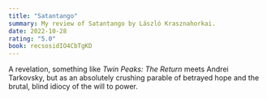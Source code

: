 ```yaml
---
title: "Satantango"
summary: My review of Satantango by László Krasznahorkai.
date: 2022-10-28
rating: "5.0"
book: recsosidIO4CbTgKD
---
```



<FeaturedBook id="recsosidIO4CbTgKD" loading="eager" />

A revelation, something like _Twin Peaks: The Return_ meets Andrei Tarkovsky, but as an absolutely crushing parable of betrayed hope and the brutal, blind idiocy of the will to power.
